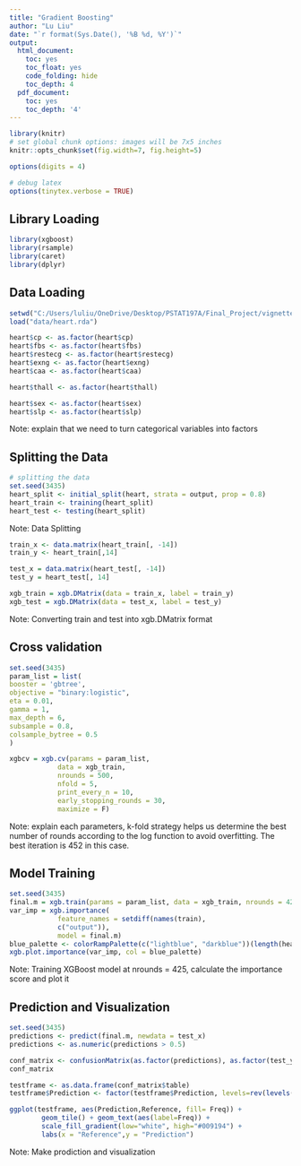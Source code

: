 ```yaml
---
title: "Gradient Boosting"
author: "Lu Liu"
date: "`r format(Sys.Date(), '%B %d, %Y')`"
output:
  html_document:
    toc: yes
    toc_float: yes
    code_folding: hide
    toc_depth: 4
  pdf_document:
    toc: yes
    toc_depth: '4'
---
```



```r
library(knitr)
# set global chunk options: images will be 7x5 inches
knitr::opts_chunk$set(fig.width=7, fig.height=5)

options(digits = 4)

# debug latex
options(tinytex.verbose = TRUE)
```

## Library Loading

```r
library(xgboost)
library(rsample)
library(caret)
library(dplyr)
```


## Data Loading

```r
setwd("C:/Users/luliu/OneDrive/Desktop/PSTAT197A/Final_Project/vignette-SVM-KNN")
load("data/heart.rda")
```

```r
heart$cp <- as.factor(heart$cp)
heart$fbs <- as.factor(heart$fbs)
heart$restecg <- as.factor(heart$restecg)
heart$exng <- as.factor(heart$exng)
heart$caa <- as.factor(heart$caa)

heart$thall <- as.factor(heart$thall)

heart$sex <- as.factor(heart$sex)
heart$slp <- as.factor(heart$slp)
```

Note: explain that we need to turn categorical variables into factors

## Splitting the Data

```r
# splitting the data
set.seed(3435)
heart_split <- initial_split(heart, strata = output, prop = 0.8)
heart_train <- training(heart_split)
heart_test <- testing(heart_split)
```

Note: Data Splitting


```r
train_x <- data.matrix(heart_train[, -14])
train_y <- heart_train[,14]

test_x = data.matrix(heart_test[, -14])
test_y = heart_test[, 14]
```


```r
xgb_train = xgb.DMatrix(data = train_x, label = train_y)
xgb_test = xgb.DMatrix(data = test_x, label = test_y)
```

Note: Converting train and test into xgb.DMatrix format

## Cross validation

```r
set.seed(3435)
param_list = list(
booster = 'gbtree',  
objective = "binary:logistic",
eta = 0.01,
gamma = 1,
max_depth = 6,
subsample = 0.8,
colsample_bytree = 0.5
)

xgbcv = xgb.cv(params = param_list,
            data = xgb_train,
            nrounds = 500,
            nfold = 5,
            print_every_n = 10,
            early_stopping_rounds = 30,
            maximize = F)
```

Note: explain each parameters, k-fold strategy helps us determine the best number of rounds according to the log function to avoid overfitting. The best iteration is 452 in this case. 

## Model Training

```r
set.seed(3435)
final.m = xgb.train(params = param_list, data = xgb_train, nrounds = 425, verbose = 0)
var_imp = xgb.importance(
            feature_names = setdiff(names(train),
            c("output")),
            model = final.m)
blue_palette <- colorRampPalette(c("lightblue", "darkblue"))(length(heart) -1)
xgb.plot.importance(var_imp, col = blue_palette)
```

Note: Training XGBoost model at nrounds = 425, calculate the importance score and plot it

## Prediction and Visualization

```r
set.seed(3435)
predictions <- predict(final.m, newdata = test_x)
predictions <- as.numeric(predictions > 0.5)

conf_matrix <- confusionMatrix(as.factor(predictions), as.factor(test_y))
conf_matrix

testframe <- as.data.frame(conf_matrix$table)
testframe$Prediction <- factor(testframe$Prediction, levels=rev(levels(testframe$Prediction)))

ggplot(testframe, aes(Prediction,Reference, fill= Freq)) +
        geom_tile() + geom_text(aes(label=Freq)) +
        scale_fill_gradient(low="white", high="#009194") +
        labs(x = "Reference",y = "Prediction")

```

Note: Make prodiction and visualization



